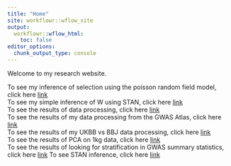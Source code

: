 ```yaml
---
title: "Home"
site: workflowr::wflow_site
output:
  workflowr::wflow_html:
    toc: false
editor_options:
  chunk_output_type: console
---
```


Welcome to my research website. 

To see my inference of selection using the poisson random field model, click here [link](simple_inference_PRF.html)  
To see my simple inference of W using STAN, click here [link](simple_stan_inference.html)   
To see the results of data processing, click here [link](CS_results.html)   
To see the results of my data processing from the GWAS Atlas, click here [link](GWAS_ATLAS_results.html)  
To see the results of my UKBB vs BBJ data processing, click here [link](BBJvUKKBB.html)  
To see the results of PCA on 1kg data, click here [link](Stratification.html)   
To see the results of looking for stratification in GWAS summary statistics, click here [link](shift_GWAS_ATLAS.html)
To see STAN inference, click here [link](STAN_model_strat.html)


